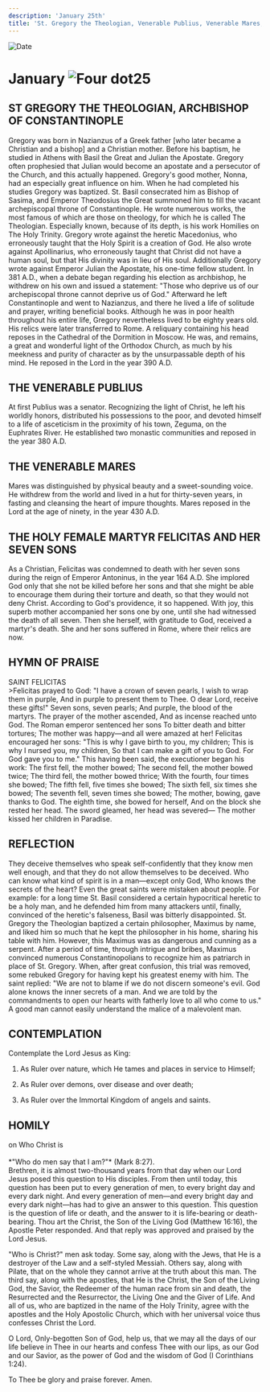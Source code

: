 ```yaml
---
description: 'January 25th'
title: 'St. Gregory the Theologian, Venerable Publius, Venerable Mares, Holy Martyr Felicitas and Her Seven Sons'
---
```


<CustomPaginator />
<RunningHead />

<Image src="/title-imprint.png" height={68} width={50} alt="Date" className="title-imprint"/>

# <div id="date">January <Image className="four-dot" src="/four-dot.png" height={15} width={15} alt="Four dot" />25</div>

## ST GREGORY THE THEOLOGIAN, ARCHBISHOP OF CONSTANTINOPLE

Gregory was born in Nazianzus of a Greek father [who later became a Christian and a bishop] and a Christian mother. Before his baptism, he studied in Athens with Basil the Great and Julian the Apostate. Gregory often prophesied that Julian would become an apostate and a persecutor of the Church, and this actually happened. Gregory's good mother, Nonna, had an especially great influence on him. When he had completed his studies Gregory was baptized. St. Basil consecrated him as Bishop of Sasima, and Emperor Theodosius the Great summoned him to fill the vacant archepiscopal throne of Constantinople. He wrote numerous works, the most famous of which are those on theology, for which he is called The Theologian. Especially known, because of its depth, is his work Homilies on The Holy Trinity. Gregory wrote against the heretic Macedonius, who erroneously taught that the Holy Spirit is a creation of God. He also wrote against Apollinarius, who erroneously taught that Christ did not have a human soul, but that His divinity was in lieu of His soul. Additionally Gregory wrote against Emperor Julian the Apostate, his one-time fellow student. In 381 A.D., when a debate began regarding his election as archbishop, he withdrew on his own and issued a statement: "Those who deprive us of our archepiscopal throne cannot deprive us of God." Afterward he left Constantinople and went to Nazianzus, and there he lived a life of solitude and prayer, writing beneficial books. Although he was in poor health throughout his entire life, Gregory nevertheless lived to be eighty years old. His relics were later transferred to Rome. A reliquary containing his head reposes in the Cathedral of the Dormition in Moscow. He was, and remains, a great and wonderful light of the Orthodox Church, as much by his meekness and purity of character as by the unsurpassable depth of his mind. He reposed in the Lord in the year 390 A.D.

## THE VENERABLE PUBLIUS

At first Publius was a senator. Recognizing the light of Christ, he left his worldly honors, distributed his possessions to the poor, and devoted himself to a life of asceticism in the proximity of his town, Zeguma, on the Euphrates River. He established two monastic communities and reposed in the year 380 A.D.

## THE VENERABLE MARES

Mares was distinguished by physical beauty and a sweet-sounding voice. He withdrew from the world and lived in a hut for thirty-seven years, in fasting and cleansing the heart of impure thoughts. Mares reposed in the Lord at the age of ninety, in the year 430 A.D.

## THE HOLY FEMALE MARTYR FELICITAS AND HER SEVEN SONS

As a Christian, Felicitas was condemned to death with her seven sons during the reign of Emperor Antoninus, in the year 164 A.D. She implored God only that she not be killed before her sons and that she might be able to encourage them during their torture and death, so that they would not deny Christ. According to God's providence, it so happened. With joy, this superb mother accompanied her sons one by one, until she had witnessed the death of all seven. Then she herself, with gratitude to God, received a martyr's death. She and her sons suffered in Rome, where their relics are now.


## HYMN OF PRAISE
<div style={{textAlign:'center', color:'crimson', fontWeight:'bold'}}>
SAINT FELICITAS
</div>
>Felicitas prayed to God:  
"I have a crown of seven pearls,  
I wish to wrap them in purple,  
And in purple to present them to Thee.  
O dear Lord, receive these gifts!"  
Seven sons, seven pearls;  
And purple, the blood of the martyrs.  
The prayer of the mother ascended,  
And as incense reached unto God.  
The Roman emperor sentenced her sons  
To bitter death and bitter tortures;  
The mother was happy—and all were amazed at her!  
Felicitas encouraged her sons:  
"This is why I gave birth to you, my children;  
This is why I nursed you, my children,  
So that I can make a gift of you to God.  
For God gave you to me."  
This having been said, the executioner began his work:  
The first fell, the mother bowed;  
The second fell, the mother bowed twice;  
The third fell, the mother bowed thrice;  
With the fourth, four times she bowed;  
The fifth fell, five times she bowed;  
The sixth fell, six times she bowed;  
The seventh fell, seven times she bowed;  
The mother, bowing, gave thanks to God.  
The eighth time, she bowed for herself,  
And on the block she rested her head.  
The sword gleamed, her head was severed—  
The mother kissed her children in Paradise.  


## REFLECTION

They deceive themselves who speak self-confidently that they know men well enough, and that they do not allow themselves to be deceived. Who can know what kind of spirit is in a man—except only God, Who knows the secrets of the heart? Even the great saints were mistaken about people. For example: for a long time St. Basil considered a certain hypocritical heretic to be a holy man, and he defended him from many attackers until, finally, convinced of the heretic's falseness, Basil was bitterly disappointed. St. Gregory the Theologian baptized a certain philosopher, Maximus by name, and liked him so much that he kept the philosopher in his home, sharing his table with him. However, this Maximus was as dangerous and cunning as a serpent. After a period of time, through intrigue and bribes, Maximus convinced numerous Constantinopolians to recognize him as patriarch in place of St. Gregory. When, after great confusion, this trial was removed, some rebuked Gregory for having kept his greatest enemy with him. The saint replied: "We are not to blame if we do not discern someone's evil. God alone knows the inner secrets of a man. And we are told by the commandments to open our hearts with fatherly love to all who come to us." A good man cannot easily understand the malice of a malevolent man.


## CONTEMPLATION

Contemplate the Lord Jesus as King:

1. As Ruler over nature, which He tames and places in service to Himself;

2. As Ruler over demons, over disease and over death;

3. As Ruler over the Immortal Kingdom of angels and saints.


## HOMILY
<div style={{textAlign:'center', color:'crimson', fontWeight:'bold'}}>
on Who Christ is
</div><br /><div style={{textAlign:'right'}}>
*"Who do men say that I am?"* (Mark 8:27).
</div>
Brethren, it is almost two-thousand years from that day when our Lord Jesus posed this question to His disciples. From then until today, this question has been put to every generation of men, to every bright day and every dark night. And every generation of men—and every bright day and every dark night—has had to give an answer to this question. This question is the question of life or death, and the answer to it is life-bearing or death-bearing. Thou art the Christ, the Son of the Living God (Matthew 16:16), the Apostle Peter responded. And that reply was approved and praised by the Lord Jesus.

"Who is Christ?" men ask today. Some say, along with the Jews, that He is a destroyer of the Law and a self-styled Messiah. Others say, along with Pilate, that on the whole they cannot arrive at the truth about this man. The third say, along with the apostles, that He is the Christ, the Son of the Living God, the Savior, the Redeemer of the human race from sin and death, the Resurrected and the Resurrector, the Living One and the Giver of Life. And all of us, who are baptized in the name of the Holy Trinity, agree with the apostles and the Holy Apostolic Church, which with her universal voice thus confesses Christ the Lord.

O Lord, Only-begotten Son of God, help us, that we may all the days of our life believe in Thee in our hearts and confess Thee with our lips, as our God and our Savior, as the power of God and the wisdom of God (I Corinthians 1:24).

To Thee be glory and praise forever. Amen.

